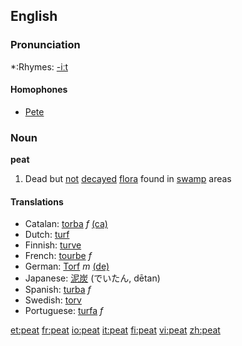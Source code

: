 ==English==
===Pronunciation===
*:Rhymes: [[Rhymes:English:-iːt|-iːt]]
====Homophones====
*[[Pete]]

===Noun===
'''peat'''

#Dead but [[not]] [[decay]]ed [[flora]] found in [[swamp]] areas

==== Translations ====
*Catalan: [[torba]] ''f'' [[:ca:torba|(ca)]] 
*Dutch: [[turf]]
*Finnish: [[turve]]
*French: [[tourbe]] ''f''
*German: [[Torf]] ''m'' [[:de:Torf|(de)]] 
*Japanese: [[泥炭]] (でいたん, dētan)
*Spanish: [[turba]] ''f''
*Swedish: [[torv]]
*Portuguese: [[:pt:turfa|turfa]] ''f''

[[et:peat]]
[[fr:peat]]
[[io:peat]]
[[it:peat]]
[[fi:peat]]
[[vi:peat]]
[[zh:peat]]